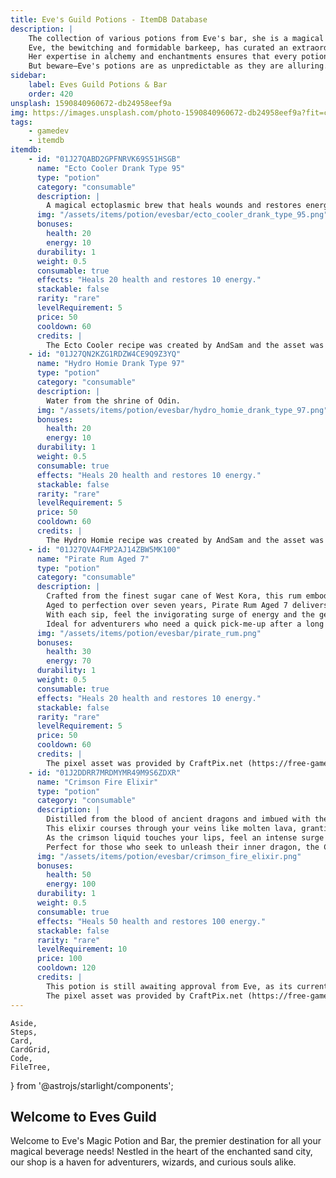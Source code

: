 ```yaml
---
title: Eve's Guild Potions - ItemDB Database
description: |
    The collection of various potions from Eve's bar, she is a magical and dangerous barkeep, be careful when drinking them!
    Eve, the bewitching and formidable barkeep, has curated an extraordinary collection of potions that tantalize the senses and stir the soul.
    Her expertise in alchemy and enchantments ensures that every potion carries a touch of her powerful magic.
    But beware—Eve's potions are as unpredictable as they are alluring. Drinking them is a gamble with fate, a dance with destiny.
sidebar:
    label: Eves Guild Potions & Bar
    order: 420
unsplash: 1590840960672-db24958eef9a
img: https://images.unsplash.com/photo-1590840960672-db24958eef9a?fit=crop&w=1400&h=700&q=75
tags:
    - gamedev
    - itemdb
itemdb:
    - id: "01J27QABD2GPFNRVK69S51HSGB"
      name: "Ecto Cooler Drank Type 95"
      type: "potion"
      category: "consumable"
      description: |
        A magical ectoplasmic brew that heals wounds and restores energy.
      img: "/assets/items/potion/evesbar/ecto_cooler_drank_type_95.png"
      bonuses:
        health: 20
        energy: 10
      durability: 1
      weight: 0.5
      consumable: true
      effects: "Heals 20 health and restores 10 energy."
      stackable: false
      rarity: "rare"
      levelRequirement: 5
      price: 50
      cooldown: 60
      credits: |
        The Ecto Cooler recipe was created by AndSam and the asset was provided by CraftPix.net (https://free-game-assets.itch.io/48-free-magic-potions-pixel-art-icons).
    - id: "01J27QN2KZG1RDZW4CE9Q9Z3YQ"
      name: "Hydro Homie Drank Type 97"
      type: "potion"
      category: "consumable"
      description: |
        Water from the shrine of Odin.
      img: "/assets/items/potion/evesbar/hydro_homie_drank_type_97.png"
      bonuses:
        health: 20
        energy: 10
      durability: 1
      weight: 0.5
      consumable: true
      effects: "Heals 20 health and restores 10 energy."
      stackable: false
      rarity: "rare"
      levelRequirement: 5
      price: 50
      cooldown: 60
      credits: |
        The Hydro Homie recipe was created by AndSam and the asset was provided by CraftPix.net (https://free-game-assets.itch.io/48-free-magic-potions-pixel-art-icons).
    - id: "01J27QVA4FMP2AJ14ZBW5MK100"
      name: "Pirate Rum Aged 7"
      type: "potion"
      category: "consumable"
      description: |
        Crafted from the finest sugar cane of West Kora, this rum embodies the spirit of the high seas.
        Aged to perfection over seven years, Pirate Rum Aged 7 delivers a burst of sweet nectar that revitalizes both body and soul.
        With each sip, feel the invigorating surge of energy and the gentle healing warmth that only a true pirate's brew can provide.
        Ideal for adventurers who need a quick pick-me-up after a long day of battling foes or exploring uncharted territories.
      img: "/assets/items/potion/evesbar/pirate_rum.png"
      bonuses:
        health: 30
        energy: 70
      durability: 1
      weight: 0.5
      consumable: true
      effects: "Heals 20 health and restores 10 energy."
      stackable: false
      rarity: "rare"
      levelRequirement: 5
      price: 50
      cooldown: 60
      credits: |
        The pixel asset was provided by CraftPix.net (https://free-game-assets.itch.io/free-pirate-stuff-pixel-art-icons).
    - id: "01J2DDRR7MRDMYMR49M9S6ZDXR"
      name: "Crimson Fire Elixir"
      type: "potion"
      category: "consumable"
      description: |
        Distilled from the blood of ancient dragons and imbued with the essence of their fiery breath, the Crimson Fire Elixir is a potion of unparalleled potency.
        This elixir courses through your veins like molten lava, granting you the strength and resilience of a dragon.
        As the crimson liquid touches your lips, feel an intense surge of power and vitality.
        Perfect for those who seek to unleash their inner dragon, the Crimson Fire Elixir not only heals and energizes but also ignites your spirit with a fierce, untamed fire.
      img: "/assets/items/potion/evesbar/crimson_fire_elixir.png"
      bonuses:
        health: 50
        energy: 100
      durability: 1
      weight: 0.5
      consumable: true
      effects: "Heals 50 health and restores 100 energy."
      stackable: false
      rarity: "rare"
      levelRequirement: 10
      price: 100
      cooldown: 120
      credits: |
        This potion is still awaiting approval from Eve, as its currently being battle tested.
        The pixel asset was provided by CraftPix.net (https://free-game-assets.itch.io/free-pirate-stuff-pixel-art-icons).    
---
```


	Aside,
	Steps,
	Card,
	CardGrid,
	Code,
	FileTree,
} from '@astrojs/starlight/components';


## Welcome to Eves Guild

Welcome to Eve's Magic Potion and Bar, the premier destination for all your magical beverage needs!
Nestled in the heart of the enchanted sand city, our shop is a haven for adventurers, wizards, and curious souls alike.


<ItemDB itemdb={frontmatter.itemdb} />